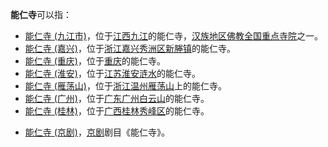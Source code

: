 '''能仁寺'''可以指：
* [[能仁寺_(九江市)|能仁寺 (九江市)]]，位于[[江西|江西]][[九江|九江]]的能仁寺，[[汉族地区佛教全国重点寺院|汉族地区佛教全国重点寺院]]之一。
* [[能仁寺_(嘉兴)|能仁寺 (嘉兴)]]，位于[[浙江|浙江]][[嘉兴|嘉兴]][[秀洲区|秀洲区]][[新塍镇|新塍镇]]的能仁寺。
* [[能仁寺_(重庆)|能仁寺 (重庆)]]，位于[[重庆|重庆]]的能仁寺。
* [[能仁寺_(淮安)|能仁寺 (淮安)]]，位于[[江苏|江苏]][[淮安市|淮安]][[涟水县|涟水]]的能仁寺。
* [[能仁寺_(雁荡山)|能仁寺 (雁荡山)]]，位于[[浙江|浙江]][[温州|温州]][[雁荡山|雁荡山]]上的能仁寺。
* [[能仁寺_(广州)|能仁寺 (广州)]]，位于[[广东|广东]][[广州|广州]][[白云山_(广州)|白云山]]的能仁寺。
* [[能仁寺_(桂林)|能仁寺 (桂林)]]，位于[[广西|广西]][[桂林|桂林]][[秀峰区|秀峰区]]的能仁寺。

* [[能仁寺_(京剧)|能仁寺 (京剧)]]，[[京剧|京剧]]剧目《能仁寺》。

{{disambig|Cat=三字中國相關消歧義}}